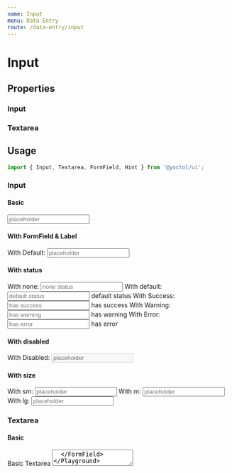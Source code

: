 ```yaml
---
name: Input
menu: Data Entry
route: /data-entry/input
---
```



# Input

## Properties

### Input

<PropsTable of={Input} />

### Textarea

<PropsTable of={Textarea} />

## Usage

```js
import { Input, Textarea, FormField, Hint } from '@yoctol/ui';
```

### Input

#### Basic

<Playground>
  <Input placeholder="placeholder" />
</Playground>

#### With FormField & Label

<Playground>
  <FormField>
    <Label htmlFor="demo">With Default:</Label>
    <Input id="demo" placeholder="placeholder" />
  </FormField>
</Playground>

#### With status

<Playground>
  <FormField>
    <Label htmlFor="default">With none:</Label>
    <Input id="none" placeholder="none status" />
  </FormField>
  <FormField>
    <Label htmlFor="default">With default:</Label>
    <Input id="default" placeholder="default status" />
    <Hint>default status</Hint>
  </FormField>
  <FormField success>
    <Label htmlFor="success">With Success:</Label>
    <Input id="success" placeholder="has success" />
    <Hint>has success</Hint>
  </FormField>
  <FormField warning>
    <Label htmlFor="warning">With Warning:</Label>
    <Input id="warning" placeholder="has warning" />
    <Hint>has warning</Hint>
  </FormField>
  <FormField error>
    <Label htmlFor="error">With Error:</Label>
    <Input id="error" placeholder="has error" />
    <Hint>has error</Hint>
  </FormField>
</Playground>

#### With disabled

<Playground>
  <Label htmlFor="demo">With Disabled:</Label>
  <Input id="demo" placeholder="placeholder" disabled />
</Playground>

#### With size

<Playground>
  <FormField>
    <Label size="sm" htmlFor="demo_sm">
      With sm:
    </Label>
    <Input id="demo_sm" size="sm" placeholder="placeholder" />
  </FormField>
  <FormField>
    <Label size="m" htmlFor="demo_m">
      With m:
    </Label>
    <Input id="demo_m" size="m" placeholder="placeholder" />
  </FormField>
  <FormField>
    <Label size="lg" htmlFor="demo_lg">
      With lg:
    </Label>
    <Input id="demo_lg" size="lg" placeholder="placeholder" />
  </FormField>
</Playground>

### Textarea

#### Basic

<Playground>
  <FormField>
    <Label htmlFor="demo">Basic Textarea</Label>
    <Textarea id="demo" placeholder="placeholder"/>
  </FormField>
</Playground>

#### With minRows & maxRows

<Playground>
  <FormField>
    <Label htmlFor="demo">With minRows & maxRows:</Label>
    <Textarea id="demo" placeholder="placeholder" minRows={3} maxRows={6} />
  </FormField>
</Playground>
